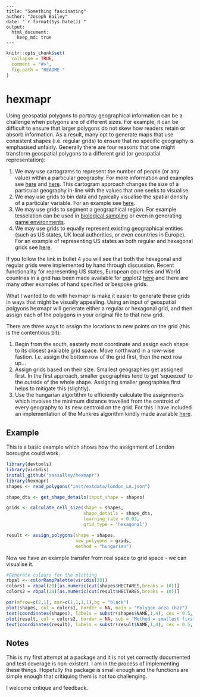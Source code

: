     ---  
    title: "Something fascinating"  
    author: "Joseph Bailey"  
    date: "`r format(Sys.Date())`"
    output:  
      html_document:  
        keep_md: true  
    ---  

<!-- README.md is generated from README.Rmd. Please edit that file -->

```r
knitr::opts_chunk$set(
  collapse = TRUE,
  comment = "#>",
  fig.path = "README-"
)
```

# hexmapr
Using geospatial polygons to portray geographical information can be a challenge when polygons are of different sizes. For example, it can be difficult to ensure that larger polygons do not skew how readers retain or absorb information. As a result, many opt to generate maps that use consistent shapes (i.e. regular grids) to ensure that no specific geography is emphasised unfairly. Generally there are four reasons that one might transform geospatial polygons to a different grid (or geospatial representation):

1. We may use cartograms to represent the number of people (or any value) within a particular geography. For more information and examples see [here](https://www.wired.com/2016/10/electoral-maps-look-little-different-heres/) and [here](http://www.nytimes.com/interactive/2013/04/08/business/global/asia-map.html). This cartogram approach changes the size of a particular geography in-line with the values that one seeks to visualise. 
2. We may use grids to bin data and typically visualise the spatial density of a particular variable. For an example see [here](https://bl.ocks.org/mbostock/4330486).
3. We may use grids to segment a geographical region. For example tesselation can be used in [biological sampling](https://www.arcgis.com/home/item.html?id=03388990d3274160afe240ac54763e57) or even in generating [game environments](https://www.redblobgames.com/grids/hexagons/).
4. We may use grids to equally represent existing geographical entities (such as US states, UK local authorities, or even countries in Europe). For an example of representing US states as both regular and hexagonal grids see [here](http://blog.apps.npr.org/2015/05/11/hex-tile-maps.html).

If you follow the link in bullet 4 you will see that both the hexagonal and regular grids were implemented by hand through discussion. Recent functionality for representing US states, European countries and World countries in a grid has been made available for ggplot2 [here](https://hafen.github.io/geofacet/) and there are many other examples of hand specified or bespoke grids.

What I wanted to do with hexmapr is make it easier to generate these grids in ways that might be visually appealing. Using an input of geospatial polgyons hexmapr will generate either a regular or hexagonal grid, and then assign each of the polygons in your original file to that new grid. 

There are three ways to assign the locations to new points on the grid (this is the contentious bit):

1. Begin from the south, easterly most coordinate and assign each shape to its closest available grid space. Move northward in a row-wise fastion. I.e. assign the bottom row of the grid first, then the next row up...
2. Assign grids based on their size. Smallest geographies get assigned first. In the first approach, smaller geographies tend to get 'squeezed' to the outside of the whole shape. Assigning smaller geographies first helps to mitigate this (slightly).
3. Use the hungarian algortithm to efficiently calculate the assignments which involves the minimum distance travelled from the centroid of every geography to its new centroid on the grid. For this I have included an implementation of the Munkres algorithm kindly made available [here](https://github.com/RcppCore/rcpp-gallery/blob/gh-pages/src/2013-09-24-minimal-assignment.cpp).

## Example
This is a basic example which shows how the assignment of London boroughs could work. 
```r
library(devtools)
library(viridis)
install_github("sassalley/hexmapr")
library(hexmapr)
shapes <- read_polygons("inst/extdata/london_LA.json")

shape_dts <- get_shape_details(input_shape = shapes)

grids <- calculate_cell_size(shape = shapes, 
                             shape_details = shape_dts,
                             learning_rate = 0.03,
                             grid_type = 'hexagonal')

result <- assign_polygons(shape = shapes, 
                          new_polygons = grids, 
                          method = "hungarian")
```

Now we have an example transfer from real space to grid space - we can visualise it. 
```r
#Generate colours for the plotting
rbpal <- colorRampPalette(viridis(20))
colors1 = rbpal(20)[as.numeric(cut(shapes$HECTARES,breaks = 10))]
colors2 = rbpal(20)[as.numeric(cut(result$HECTARES,breaks = 10))]

par(mfrow=c(2,1), mar=c(1,1,1,1),bg = "black")
plot(shapes, col = colors1, border = NA, main = "Polygon area (ha)")
text(coordinates(shapes), labels = substr(shapes$NAME,1,4), cex = 0.5, col = "white")
plot(result, col = colors2, border = NA, sub = "Method = smallest first")
text(coordinates(result), labels = substr(result$NAME,1,4), cex = 0.5, col = "white")
```

## Notes

This is my first attempt at a package and it is not yet correctly documented and test coverage is non-existent. I am in the process of implementing these things. Hopefully the package is small enough and the functions are simple enough that critiquing them is not too challenging. 

I welcome critique and feedback. 

